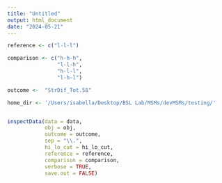 ```yaml
---
title: "Untitled"
output: html_document
date: "2024-05-21"
---
```


```r

reference <- c("l-l-l")

comparison <- c("h-h-h", 
                "l-l-h", 
                "h-l-l", 
                "l-h-l")

outcome <-  "StrDif_Tot.58"

home_dir <- '/Users/isabella/Desktop/BSL Lab/MSMs/devMSMs/testing/'


inspectData(data = data, 
            obj = obj, 
            outcome = outcome, 
            sep = "\\.",
            hi_lo_cut = hi_lo_cut,
            reference = reference, 
            comparison = comparison, 
            verbose = TRUE, 
            save.out = FALSE)
```


